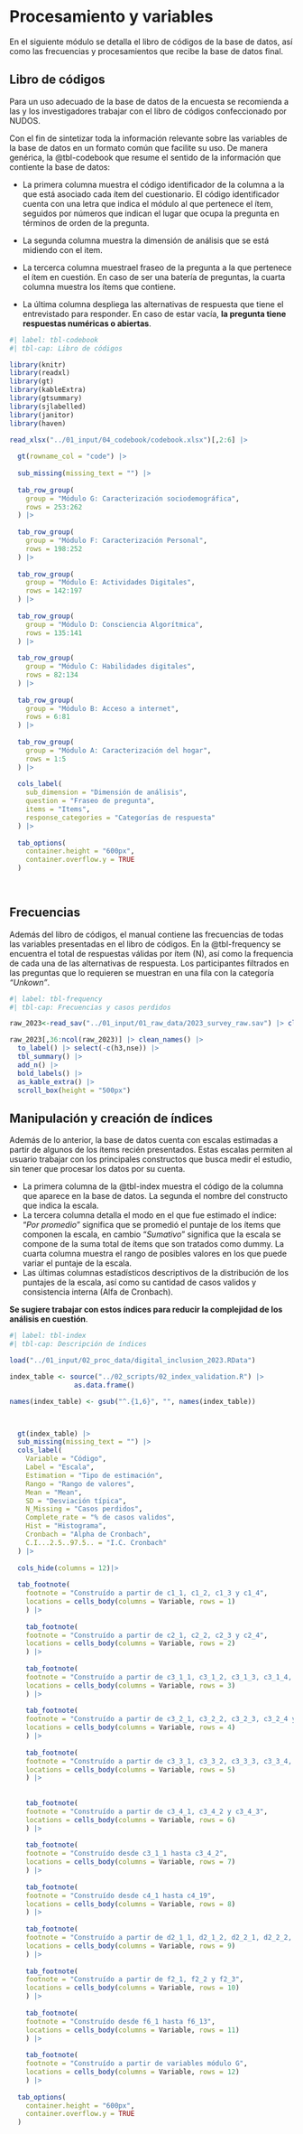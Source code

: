 # Procesamiento y variables

En el siguiente módulo se detalla el libro de códigos de la base de datos, así como las frecuencias y procesamientos que recibe la base de datos final.


## Libro de códigos

Para un uso adecuado de la base de datos de la encuesta se recomienda a las y los investigadores trabajar con el libro de códigos confeccionado por NUDOS. 

Con el fin de sintetizar toda la información relevante sobre las variables de la base de datos en un formato común que facilite su uso. De manera genérica, la @tbl-codebook que resume el sentido de la información que contiente la base de datos:

-   La primera columna muestra el código identificador de la columna a la que está asociado cada ítem del cuestionario. El código identificador cuenta con una letra que indica el módulo al que pertenece el ítem, seguidos por números que indican el lugar que ocupa la pregunta en términos de orden de la pregunta. 

-   La segunda columna muestra la dimensión de análisis que se está midiendo con el item. 

-   La tercerca columna muestrael fraseo de la pregunta a la que pertenece el ítem en cuestión. En caso de ser una batería de preguntas, la cuarta columna muestra los ítems que contiene. 

-   La última columna despliega las alternativas de respuesta que tiene el entrevistado para responder. En caso de estar vacía, **la pregunta tiene respuestas numéricas o abiertas**.

```r
#| label: tbl-codebook
#| tbl-cap: Libro de códigos

library(knitr)
library(readxl)
library(gt)
library(kableExtra)
library(gtsummary)
library(sjlabelled)
library(janitor)
library(haven)

read_xlsx("../01_input/04_codebook/codebook.xlsx")[,2:6] |> 
  
  gt(rowname_col = "code") |>
  
  sub_missing(missing_text = "") |>
  
  tab_row_group(
    group = "Módulo G: Caracterización sociodemográfica",
    rows = 253:262
  ) |>
  
  tab_row_group(
    group = "Módulo F: Caracterización Personal",
    rows = 198:252
  ) |>
  
  tab_row_group(
    group = "Módulo E: Actividades Digitales",
    rows = 142:197
  ) |>
  
  tab_row_group(
    group = "Módulo D: Consciencia Algorítmica",
    rows = 135:141
  ) |>
  
  tab_row_group(
    group = "Módulo C: Habilidades digitales",
    rows = 82:134
  ) |>
  
  tab_row_group(
    group = "Módulo B: Acceso a internet",
    rows = 6:81
  ) |>
  
  tab_row_group(
    group = "Módulo A: Caracterización del hogar",
    rows = 1:5
  ) |>
  
  cols_label(
    sub_dimension = "Dimensión de análisis",
    question = "Fraseo de pregunta",
    items = "Items",
    response_categories = "Categorías de respuesta"
  ) |>
  
  tab_options(
    container.height = "600px",
    container.overflow.y = TRUE
  )

  
```

## Frecuencias

Además del libro de códigos, el manual contiene las frecuencias de todas las variables presentadas en el libro de códigos. En la @tbl-frequency se encuentra el total de respuestas válidas por ítem (N), así como la frequencia de cada una de las alternativas de respuesta. Los participantes filtrados en las preguntas que lo requieren se muestran en una fila con la categoría *"Unkown"*.

```r
#| label: tbl-frequency
#| tbl-cap: Frecuencias y casos perdidos

raw_2023<-read_sav("../01_input/01_raw_data/2023_survey_raw.sav") |> clean_names()

raw_2023[,36:ncol(raw_2023)] |> clean_names() |> 
  to_label() |> select(-c(h3,nse)) |>
  tbl_summary() |>
  add_n() |>
  bold_labels() |>
  as_kable_extra() |>
  scroll_box(height = "500px")

```

## Manipulación y creación de índices

Además de lo anterior, la base de datos cuenta con escalas estimadas a partir de algunos de los ítems recién presentados. Estas escalas permiten al usuario trabajar con los principales constructos que busca medir el estudio, sin tener que procesar los datos por su cuenta.

-   La primera columna de la @tbl-index muestra el código de la columna que aparece en la base de datos. La segunda el nombre del constructo que indica la escala. 
-   La tercera columna detalla el modo en el que fue estimado el índice: "*Por promedio*" significa que se promedió el puntaje de los ítems que componen la escala, en cambio "*Sumativo*" significa que la escala se compone de la suma total de ítems que son tratados como dummy. La cuarta columna muestra el rango de posibles valores en los que puede variar el puntaje de la escala. 
-   Las últimas columnas estadísticos descriptivos de la distribución de los puntajes de la escala, así como su cantidad de casos validos y consistencia interna (Alfa de Cronbach).

**Se sugiere trabajar con estos índices para reducir la complejidad de los análisis en cuestión**.

```r
#| label: tbl-index
#| tbl-cap: Descripción de índices

load("../01_input/02_proc_data/digital_inclusion_2023.RData")

index_table <- source("../02_scripts/02_index_validation.R") |>
                as.data.frame()

names(index_table) <- gsub("^.{1,6}", "", names(index_table))



  gt(index_table) |>
  sub_missing(missing_text = "") |>
  cols_label(
    Variable = "Código",
    Label = "Escala",
    Estimation = "Tipo de estimación",
    Rango = "Rango de valores",
    Mean = "Mean",
    SD = "Desviación típica",
    N_Missing = "Casos perdidos",
    Complete_rate = "% de casos validos",
    Hist = "Histograma",
    Cronbach = "Alpha de Cronbach",
    C.I...2.5..97.5.. = "I.C. Cronbach"
  ) |>
    
  cols_hide(columns = 12)|>
    
  tab_footnote(
    footnote = "Construído a partir de c1_1, c1_2, c1_3 y c1_4",
    locations = cells_body(columns = Variable, rows = 1)
    ) |>
    
    tab_footnote(
    footnote = "Construído a partir de c2_1, c2_2, c2_3 y c2_4",
    locations = cells_body(columns = Variable, rows = 2)
    ) |>
    
    tab_footnote(
    footnote = "Construído a partir de c3_1_1, c3_1_2, c3_1_3, c3_1_4, c3_1_5 y c3_1_6",
    locations = cells_body(columns = Variable, rows = 3)
    ) |>
    
    tab_footnote(
    footnote = "Construído a partir de c3_2_1, c3_2_2, c3_2_3, c3_2_4 y c3_2_5",
    locations = cells_body(columns = Variable, rows = 4)
    ) |>
    
    tab_footnote(
    footnote = "Construído a partir de c3_3_1, c3_3_2, c3_3_3, c3_3_4, c3_3_5 y c3_3_6",
    locations = cells_body(columns = Variable, rows = 5)
    ) |>
    
    
    tab_footnote(
    footnote = "Construído a partir de c3_4_1, c3_4_2 y c3_4_3",
    locations = cells_body(columns = Variable, rows = 6)
    ) |>
    
    tab_footnote(
    footnote = "Construído desde c3_1_1 hasta c3_4_2",
    locations = cells_body(columns = Variable, rows = 7)
    ) |>
    
    tab_footnote(
    footnote = "Construído desde c4_1 hasta c4_19",
    locations = cells_body(columns = Variable, rows = 8)
    ) |>
    
    tab_footnote(
    footnote = "Construído a partir de d2_1_1, d2_1_2, d2_2_1, d2_2_2, d2_3_1 y d2_3_2",
    locations = cells_body(columns = Variable, rows = 9)
    ) |>
  
    tab_footnote(
    footnote = "Construído a partir de f2_1, f2_2 y f2_3",
    locations = cells_body(columns = Variable, rows = 10)
    ) |>
    
    tab_footnote(
    footnote = "Construído desde f6_1 hasta f6_13",
    locations = cells_body(columns = Variable, rows = 11)
    ) |>
    
    tab_footnote(
    footnote = "Construído a partir de variables módulo G",
    locations = cells_body(columns = Variable, rows = 12)
    ) |>
  
  tab_options(
    container.height = "600px",
    container.overflow.y = TRUE
  )
  
  
```

